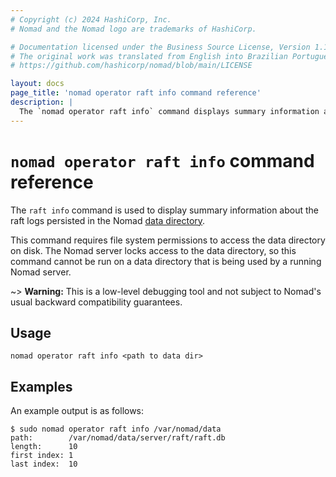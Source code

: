 ```yaml
---
# Copyright (c) 2024 HashiCorp, Inc.
# Nomad and the Nomad logo are trademarks of HashiCorp.

# Documentation licensed under the Business Source License, Version 1.1.
# The original work was translated from English into Brazilian Portuguese.
# https://github.com/hashicorp/nomad/blob/main/LICENSE

layout: docs
page_title: 'nomad operator raft info command reference'
description: |
  The `nomad operator raft info` command displays summary information about the Raft logs persisted in the Nomad data directory.
---
```


# `nomad operator raft info` command reference

The `raft info` command is used to display summary information about the
raft logs persisted in the Nomad [data directory].

This command requires file system permissions to access the data
directory on disk. The Nomad server locks access to the data
directory, so this command cannot be run on a data directory that is
being used by a running Nomad server.

~> **Warning:** This is a low-level debugging tool and not subject to
  Nomad's usual backward compatibility guarantees.

## Usage

```plaintext
nomad operator raft info <path to data dir>
```

## Examples

An example output is as follows:

```shell-session
$ sudo nomad operator raft info /var/nomad/data
path:        /var/nomad/data/server/raft/raft.db
length:      10
first index: 1
last index:  10
```

[data directory]: /nomad/docs/configuration#data_dir
